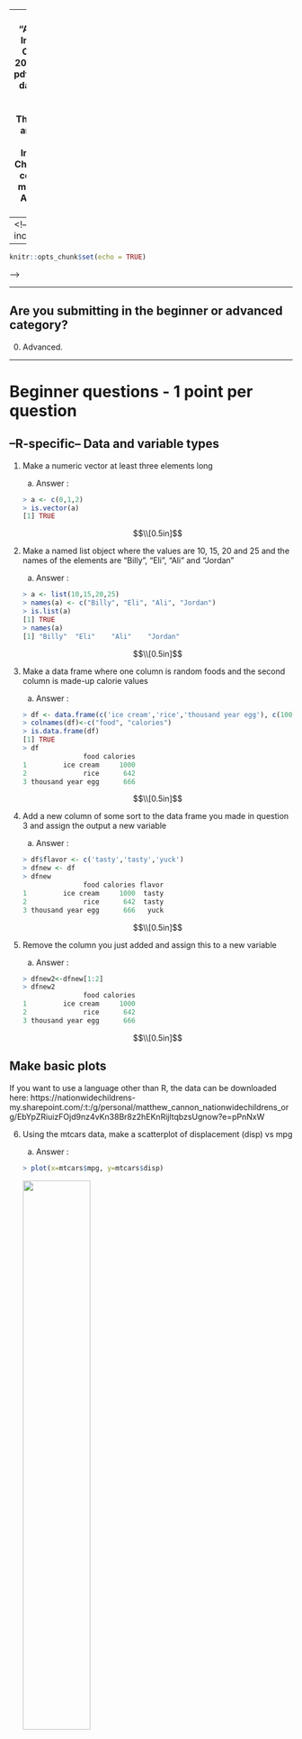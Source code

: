 <!--
pandoc -f markdown answers.Rmd -o answers.pdf 
-->
---
title: "Answers to Informatics Challenge! 2022"
output: pdf_document
date: 2022-04-19
abstract: These are my answer's to the Informatics Challenge. I'm considering
          myself as an ADVANCED user.
---
<!--
header-includes:
  - \hypersetup{colorlinks=true,
            urlcolor=blue,
            pdfborderstyle={/S/U/W 1}}
- - -
\definecolor{codegray}{gray}{0.9}
\newcommand{\code}[1]{\colorbox{codegray}{\texttt{#1}}}

\maketitle
\tableofcontents
\pagebreak
```r
knitr::opts_chunk$set(echo = TRUE)
```
-->

------------------------------------------------------------------------

## Are you submitting in the beginner or advanced category?
0. Advanced.

------------------------------------------------------------------------

# Beginner questions - 1 point per question

## --R-specific-- Data and variable types

1. Make a numeric vector at least three elements long
    a) Answer :

    ```r
    > a <- c(0,1,2)
    > is.vector(a)
    [1] TRUE
    ```

    $$\\[0.5in]$$

2. Make a named list object where the values are 10, 15, 20 and 25 and the
names of the elements are "Billy", "Eli", "Ali" and "Jordan"
    a) Answer :

    ```r
    > a <- list(10,15,20,25)
    > names(a) <- c("Billy", "Eli", "Ali", "Jordan")
    > is.list(a)
    [1] TRUE
    > names(a)
    [1] "Billy"  "Eli"    "Ali"    "Jordan"
    ```

    $$\\[0.5in]$$

3. Make a data frame where one column is random foods and the second column is
made-up calorie values
    a) Answer :

    ```r
    > df <- data.frame(c('ice cream','rice','thousand year egg'), c(1000,642,666), stringsAsFactors=FALSE)
    > colnames(df)<-c("food", "calories")
    > is.data.frame(df)
    [1] TRUE
    > df
                   food calories
    1         ice cream     1000
    2              rice      642
    3 thousand year egg      666
    ```

    $$\\[0.5in]$$


4. Add a new column of some sort to the data frame you made in question 3 and
assign the output a new variable
    a) Answer :

    ```r
    > df$flavor <- c('tasty','tasty','yuck')
    > dfnew <- df
    > dfnew
                   food calories flavor
    1         ice cream     1000  tasty
    2              rice      642  tasty
    3 thousand year egg      666   yuck
    ```

    $$\\[0.5in]$$


5. Remove the column you just added and assign this to a new variable
    a) Answer :

    ```r
    > dfnew2<-dfnew[1:2]
    > dfnew2
                   food calories
    1         ice cream     1000
    2              rice      642
    3 thousand year egg      666
    ```

    $$\\[0.5in]$$


## Make basic plots

If you want to use a language other than R, the data can be downloaded here: https://nationwidechildrens-my.sharepoint.com/:t:/g/personal/matthew_cannon_nationwidechildrens_org/EbYpZRiuizFOjd9nz4vKn38Br8z2hEKnRijltqbzsUgnow?e=pPnNxW

6. Using the mtcars data, make a scatterplot of displacement (disp) vs mpg
    a) Answer :

    ```r
    > plot(x=mtcars$mpg, y=mtcars$disp)
    ```
    ![](images/q6.png){width=50%}

    $$\\[0.5in]$$



7. Using the mtcars data again, make a boxplot of hp separated by cyl
    a) Answer : 
    ```r
    > boxplot(hp ~ cyl, mtcars)
    ```
    ![](images/q7.png){width=50%}

    $$\\[0.5in]$$


8. Using the mtcars data again, make a barplot of displacement (disp) for each
engine shape (column "vs")
    a) Answer : 
    ```r
    > gV = c(mean(mtcars[mtcars$vs==0,]$disp), mean(mtcars[mtcars$vs==1,]$disp))
    > barplot(gV, names=c("0","1"), axes=TRUE, ylim=c(0,max(gV)*1.2), ylab="mean disp", xlab="vs")
    ```
    ![](images/q8.png){width=50%}


    $$\\[0.5in]$$


## Do a t-test

9. What is the *p*-value for a *t*-test (using the mtcars data), that tests if
displacement (disp) varies between engine shapes (column "vs")?
    a) Answer : 
    ```r
    ```

    $$\\[0.5in]$$


## Basic unix commands

10. Which command is used to create a new directory?
    a) Answer : 
    ```r
    ```

    $$\\[0.5in]$$


11. Which command shows the size of a file?
    a) Answer : 
    ```r
    ```

    $$\\[0.5in]$$


12. Which command lets you delete a file?
    a) Answer : 
    ```r
    ```

    $$\\[0.5in]$$


13. Which command copies a file?
    a) Answer : 
    ```r
    ```

    $$\\[0.5in]$$


14. Which command moves a file from one directory to another?
    a) Answer : 
    ```r
    ```

    $$\\[0.5in]$$


## Basic stats knowledge

15. Does a *t*-test assume that the measurements follow a normal distribution?
    a) Answer : 
    ```r
    ```

    $$\\[0.5in]$$


16. Briefly (1-2 sentences), what is the difference between parametric and
non-parametric tests?
    a) Answer : 
    ```r
    ```

    $$\\[0.5in]$$


17. Name one method to perform multiple testing correction
    a) Answer : 
    ```r
    ```

    $$\\[0.5in]$$


18. For a set of statistical tests, using a FDR cutoff of 0.1 will, in theory,
result in what percentage of false positives in your "significant" tests?
    a) Answer : 
    ```r
    ```

    $$\\[0.5in]$$


## Basic file/data formats

19.  What file/data format is this?

```verbatim
>Sequence_1
AGTACATGGGGAGCTGGCGCAATGACGACCTAATTGGCGCACAGTACTAGGCATCGTCATCCAATGCGACGAGTCCTAC
ACTATCTTGGATATGATATGGCGCACTACACATGCTAGCCGCTGGGGAGATTAGCTCGAGTTGCCCCTTTGCCCGATCC
CGGAAGATACGCTCTAAGCTCGGCAATCGCTCTTGCCGTGCGAGATGCTAGCAAAAAGGTGTACTTCTCAGCGGAGCAG
AAAGATCATGTTTATTGGAAGCATCAACCTGCGCCGTCTTGTTAACTTGTCATATCGCGCACGTAGT
>Sequence_2
GCACTACACATGCTAGCCGCTGGGGAGATTAGCTCGAGTTGCCCCTTTGCCCGATCCCGGAAGATACGCTCTAAGCTCG
GCAATCGCTCTTGCCGTGCGAGATGCTAGCAA
```
    a) Answer : 
    ```r
    ```

    $$\\[0.5in]$$


20. What file/data format is this?

```verbatim
@A00498:77:HGHFVDRXX:1:2101:3775:1016 1:N:0:NACGGCTC
ANTTAGGCAACCGTGCTTATGGAAATGCA
+
F#FFFFFFFFFFFFFFFFFFFFFFF:FF,
@A00498:77:HGHFVDRXX:1:2101:3830:1016 1:N:0:NATCGCTC
TNGCTGCAGAATAACCCGGGCTCAGACTC
+
F#FFFFFFFF,FFFFFFFFFFFFFFFFF:
```
    a) Answer : 
    ```r
    ```

    $$\\[0.5in]$$


21. What file/data format is this?

```{}
chr1  213941196  213942363
chr1  213942363  213943530
chr1  213943530  213944697
chr2  158364697  158365864
chr2  158365864  158367031
chr3  127477031  127478198
```
    a) Answer : 
    ```r
    ```

    $$\\[0.5in]$$


22. What are the two main differences between a bam and sam file?
    a) Answer : 
    ```r
    ```

    $$\\[0.5in]$$


------------------------------------------------------------------------

# Intermediate - 2 points per question

## Make fancy plots

23. Using the mtcars data, make a plot of mpg vs disp, coloring the points by
cyl. Include a title. Be sure the colors used are color-blind friendly.
    a) Answer : 
    ```r
    ```

    $$\\[0.5in]$$


24. From the previous plot, include a legend for point colors and make the
title of the legend "Cylinder".
    a) Answer : 
    ```r
    ```

    $$\\[0.5in]$$


25. Add a linear regression line to the plot along with text in the plot 
providing the Pearson's correlation and the *p*-value
    a) Answer : 
    ```r
    ```

    $$\\[0.5in]$$


## Align reads to a reference

26. On the Franklin cluster, in the folder /gpfs0/scratch/mvc002/ are two files:

  -   infoChallenge_R1.fastq.gz
  -   infoChallenge_R2.fastq.gz
  
  Align these reads to the hg38 reference using your aligner of choice and share
  your code.
  Several pre-made references are available here:
  `/reference/homo_sapiens/hg38/ucsc_assembly/illumina_download/Sequence/`.
    a) Answer : 
    ```r
    ```

    $$\\[0.5in]$$


27. Share a screenshot of some of the aligned reads in IGV
    a) Answer : 
    ```r
    ```

    $$\\[0.5in]$$


28. Is this dataset whole genome sequencing, RNAseq, ChIPseq or amplicon seq?
    a) Answer : 
    ```r
    ```

    $$\\[0.5in]$$


## --R-specific-- Demonstrate the use of pipes and tidyverse functions

29. In R, starting with the mtcars dataset use `filter()` to remove any row
where cyl is "8" and then use `group_by()` to group the data by gear and then
use `summarize()` to calculate the average of the mpg column per group. This
should be in one continuous pipeline without intermediate variables or nested
functions. Use either pipe (`%>%` or `|>`).
    a) Answer : 
    ```r
    ```

    $$\\[0.5in]$$


## Write a bash loop

30. Write a "for loop" in bash to loop over the numbers 1-10 and print them to
the console
    a) Answer : 
    ```r
    ```

    $$\\[0.5in]$$


## Git and GitHub

31. For your submission, put your results up into a public GitHub repository
and provide the link
    a) Answer : 
    ```r
    ```

    $$\\[0.5in]$$


32. Make sure your repo includes at least two branches and two commits
    a) Answer : 
    ```r
    ```

    $$\\[0.5in]$$


------------------------------------------------------------------------

# Hard - 3 points per question

## Harder plotting

33. Add histograms to the top and right side of the mtcars mpg vs disp
scatterplot so that it looks like Figure 1. Note that the axes of each plot
should align.

![example plot]("C:\Users\mvc002\OneDrive - Nationwide Children's Hospital\Education\informatics_challenge\informatics_challenge_2022\exampleTriPlot.png")

https://nationwidechildrens-my.sharepoint.com/:i:/g/personal/matthew_cannon_nationwidechildrens_org/Ef7xSrUpIoJMsl2ua-KezHkBArzTwEkqwMNjLnZ8vMaZFQ?e=9kLFHD 

    a) Answer : 
    ```r
    ```

    $$\\[0.5in]$$

## Get sequences from SRA

34. Using the command line, download the SRR10197556 dataset from the NCBI SRA
repository
    a) Answer : 
    ```r
    ```

    $$\\[0.5in]$$


## Bash variable expansion

35. Create a variable in bash containing the text "path/to/target/file.txt" and
then share code to trim off the path ("path/to/target/")
    a) Answer : 
    ```r
    ```

    $$\\[0.5in]$$


36. Create a variable in bash containing the text "path/to/target/file.txt" and
then share code to trim off the file extension (".txt")
    a) Answer : 
    ```r
    ```

    $$\\[0.5in]$$


## Grep

37. Use the Unix grep function to match the pattern "GATACA" in `/gpfs0/scratch/mvc002/infoChallenge_1.fastq.gz` on the Franklin cluster. How
many lines had a match?
    a) Answer : 
    ```r
    ```

    $$\\[0.5in]$$


## Write a program

38. Share code written in a language other than R or bash that reads in a fastq
file and trims 10 characters from the 3' end of the read and quality score
fields. You can use the `/gpfs0/scratch/mvc002/infoChallenge_1.fastq.gz` file to
test your code. 
    a) Answer : 
    ```r
    ```

    $$\\[0.5in]$$


------------------------------------------------------------------------

# Too hard - 4 points per question

## Finding a sequence in a fasta file?

39. How many times does sequence "GATTACA" appear in this fasta file? `/reference/homo_sapiens/hg38/ucsc_assembly/illumina_download/Sequence/WholeGenomeFasta/genome.fa`
    a) Answer : 
    ```r
    ```

    $$\\[0.5in]$$


## Using awk

40. Use this gtf file (`/reference/homo_sapiens/hg38/ucsc_assembly/illumina_download/Annotation/Genes/genes.gtf`)
and the Unix `awk` command to keep only the lines where first column is "chr11"
and the fourth column is greater than 100,000. How many lines are in the output?
    a) Answer : 
    ```r
    ```

    $$\\[0.5in]$$


------------------------------------------------------------------------

# I hate myself - 5 point per question

## Identify the mystery data type

41. On the Franklin cluster is a folder /gpfs0/scratch/mvc002/. Inside this
folder are two files:
  -   mysteryData_R1.fastq.gz
  -   mysteryData_R2.fastq.gz
  What kind of sequencing experiment are these data derived from?
    a) Answer : 
    ```r
    ```

    $$\\[0.5in]$$


42. What species do these reads come from?
    a) Answer : 
    ```r
    ```

    $$\\[0.5in]$$


## Harder programming

43. Share code that finds a specified sequence in a fasta file, which also
allows for ambiguous bases in the query
(https://droog.gs.washington.edu/parc/images/iupac.html)
    a) Answer : 
    ```r
    ```

    $$\\[0.5in]$$


